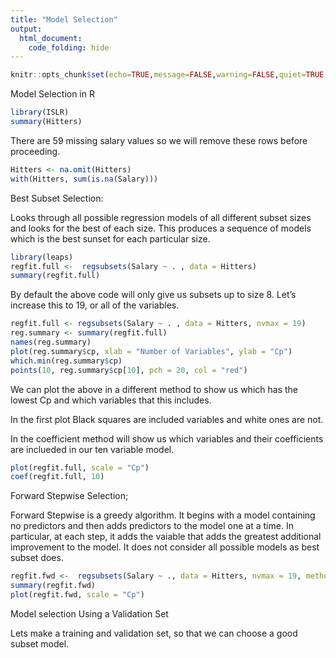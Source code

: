 ---
title: "Model Selection"
output:
  html_document:
    code_folding: hide
---

```{r setup, include=FALSE}
knitr::opts_chunk$set(echo=TRUE,message=FALSE,warning=FALSE,quiet=TRUE,progress=FALSE,fig.align='center')
```

Model Selection in R

```{r}
library(ISLR)
summary(Hitters)
```

There are 59 missing salary values so we will remove these rows before proceeding.

```{r}
Hitters <- na.omit(Hitters)
with(Hitters, sum(is.na(Salary)))
```


Best Subset Selection:

Looks through all possible regression models of all different subset sizes and looks for the best of each size. This produces a sequence of models which is the best sunset for each particular size.


```{r}
library(leaps)
regfit.full <-  regsubsets(Salary ~ . , data = Hitters)
summary(regfit.full)
```


By default the above code will only give us subsets up to size 8.  Let's increase this to 19, or all of the variables.

```{r}
regfit.full <- regsubsets(Salary ~ . , data = Hitters, nvmax = 19)
reg.summary <- summary(regfit.full)
names(reg.summary)
plot(reg.summary$cp, xlab = "Number of Variables", ylab = "Cp")
which.min(reg.summary$cp)
points(10, reg.summary$cp[10], pch = 20, col = "red")
```

We can plot the above in a different method to show us which has the lowest Cp and which variables that this includes.  

In the first plot Black squares are included variables and white ones are not.

In the coefficient method will show us which variables and their coefficients are inclueded in our ten variable model.

```{r}
plot(regfit.full, scale = "Cp")
coef(regfit.full, 10)
```


Forward Stepwise Selection;

Forward Stepwise is a greedy algorithm.  It begins with a model containing no predictors and then adds predictors to the model one at a time.  In particular, at each step, it adds the vaiable that adds the greatest additional improvement to the model.  It does not consider all possible models as best subset does. 
```{r}
regfit.fwd <-  regsubsets(Salary ~ ., data = Hitters, nvmax = 19, method = "forward")
summary(regfit.fwd)
plot(regfit.fwd, scale = "Cp")
```


Model selection Using a Validation Set

Lets make a training and validation set, so that we can choose a good subset model.












